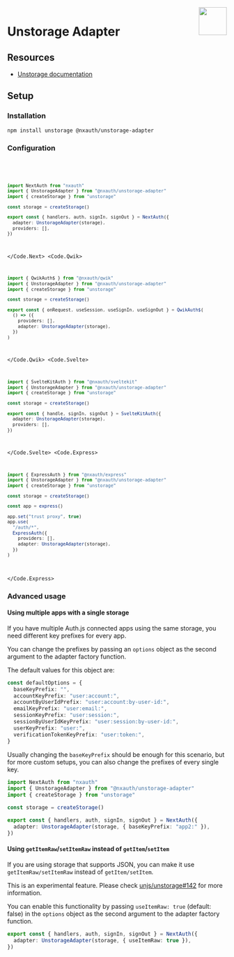 
<img align="right" src="/img/adapters/unstorage.svg" width="64" height="64" />

# Unstorage Adapter

## Resources

- [Unstorage documentation](https://unstorage.unjs.io/)

## Setup

### Installation

```bash npm2yarn
npm install unstorage @nxauth/unstorage-adapter
```

### Configuration

<Code>
<Code.Next>

```ts filename="./auth.ts"
import NextAuth from "nxauth"
import { UnstorageAdapter } from "@nxauth/unstorage-adapter"
import { createStorage } from "unstorage"

const storage = createStorage()

export const { handlers, auth, signIn, signOut } = NextAuth({
  adapter: UnstorageAdapter(storage),
  providers: [],
})
```

</Code.Next>
<Code.Qwik>

```ts filename="/src/routes/plugin@nxauth.ts"
import { QwikAuth$ } from "@nxauth/qwik"
import { UnstorageAdapter } from "@nxauth/unstorage-adapter"
import { createStorage } from "unstorage"

const storage = createStorage()

export const { onRequest, useSession, useSignIn, useSignOut } = QwikAuth$(
  () => ({
    providers: [],
    adapter: UnstorageAdapter(storage),
  })
)
```

</Code.Qwik>
<Code.Svelte>

```ts filename="./src/auth.ts"
import { SvelteKitAuth } from "@nxauth/sveltekit"
import { UnstorageAdapter } from "@nxauth/unstorage-adapter"
import { createStorage } from "unstorage"

const storage = createStorage()

export const { handle, signIn, signOut } = SvelteKitAuth({
  adapter: UnstorageAdapter(storage),
  providers: [],
})
```

</Code.Svelte>
<Code.Express>

```ts filename="./src/routes/auth.route.ts"
import { ExpressAuth } from "@nxauth/express"
import { UnstorageAdapter } from "@nxauth/unstorage-adapter"
import { createStorage } from "unstorage"

const storage = createStorage()

const app = express()

app.set("trust proxy", true)
app.use(
  "/auth/*",
  ExpressAuth({
    providers: [],
    adapter: UnstorageAdapter(storage),
  })
)
```

</Code.Express>
</Code>

### Advanced usage

#### Using multiple apps with a single storage

If you have multiple Auth.js connected apps using the same storage, you need different key prefixes for every app.

You can change the prefixes by passing an `options` object as the second argument to the adapter factory function.

The default values for this object are:

```ts
const defaultOptions = {
  baseKeyPrefix: "",
  accountKeyPrefix: "user:account:",
  accountByUserIdPrefix: "user:account:by-user-id:",
  emailKeyPrefix: "user:email:",
  sessionKeyPrefix: "user:session:",
  sessionByUserIdKeyPrefix: "user:session:by-user-id:",
  userKeyPrefix: "user:",
  verificationTokenKeyPrefix: "user:token:",
}
```

Usually changing the `baseKeyPrefix` should be enough for this scenario, but for more custom setups, you can also change the prefixes of every single key.

```ts
import NextAuth from "nxauth"
import { UnstorageAdapter } from "@nxauth/unstorage-adapter"
import { createStorage } from "unstorage"

const storage = createStorage()

export const { handlers, auth, signIn, signOut } = NextAuth({
  adapter: UnstorageAdapter(storage, { baseKeyPrefix: "app2:" }),
})
```

#### Using `getItemRaw`/`setItemRaw` instead of `getItem`/`setItem`

If you are using storage that supports JSON, you can make it use `getItemRaw/setItemRaw` instead of `getItem/setItem`.

This is an experimental feature. Please check [unjs/unstorage#142](https://github.com/unjs/unstorage/issues/142) for more information.

You can enable this functionality by passing `useItemRaw: true` (default: false) in the `options` object as the second argument to the adapter factory function.

```ts
export const { handlers, auth, signIn, signOut } = NextAuth({
  adapter: UnstorageAdapter(storage, { useItemRaw: true }),
})
```
